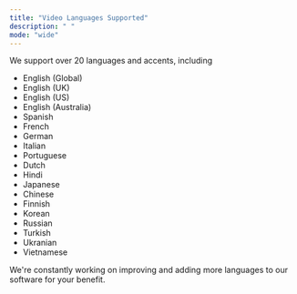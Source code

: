 ```yaml
---
title: "Video Languages Supported"
description: " "
mode: "wide"
---
```


We support over 20 languages and accents, including

- English (Global)
- English (UK)
- English (US)
- English (Australia)
- Spanish
- French
- German
- Italian
- Portuguese
- Dutch
- Hindi
- Japanese
- Chinese
- Finnish
- Korean
- Russian
- Turkish
- Ukranian
- Vietnamese

We're constantly working on improving and adding more languages to our software for your benefit.